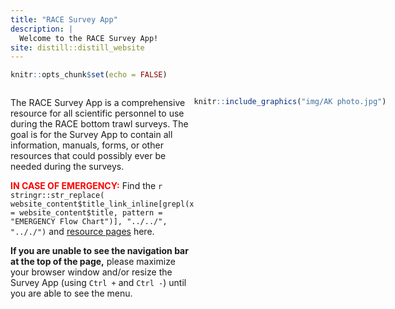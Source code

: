 ```yaml
---
title: "RACE Survey App"
description: |
  Welcome to the RACE Survey App!
site: distill::distill_website
---
```


```r
knitr::opts_chunk$set(echo = FALSE)
```


:::: {style="display: flex;"}

::: {}
The RACE Survey App is a comprehensive resource for all scientific personnel to use during the RACE bottom trawl surveys. The goal is for the Survey App to contain all information, manuals, forms, or other resources that could possibly ever be needed during the surveys.

<span style="color: red;">**IN CASE OF EMERGENCY:**</span> Find the `r stringr::str_replace( website_content$title_link_inline[grepl(x = website_content$title, pattern = "EMERGENCY Flow Chart")], "../../", ".././") ` and [resource pages](.././docs/safety_illness_and_injury_reporting.html) here. 

**If you are unable to see the navigation bar at the top of the page,** please maximize your browser window and/or resize the Survey App (using `Ctrl +` and `Ctrl -`) until you are able to see the menu.
:::

::: {}
```r
knitr::include_graphics("img/AK photo.jpg")
```
:::

::::





